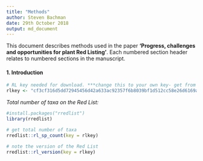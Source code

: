 ```yaml
---
title: "Methods"
author: Steven Bachman
date: 29th October 2018
output: md_document
---
```


This document describes methods used in the paper **'Progress, challenges and opportunities for plant Red Listing'**. Each numbered section header relates to numbered sections in the manuscript.

#### 1. Introduction 

```r
# RL key needed for download. ***change this to your own key- get from iucn.org 
rlkey <- "cf3cf316d5dd72945456d42a633ac92357f6b8039bf1d512cc58e26d6169a8f3"
```

*Total number of taxa on the Red List:*
```r
#install.packages("rredlist")
library(rredlist)

# get total number of taxa
rredlist::rl_sp_count(key = rlkey)

```

```r
# note the version of the Red List
rredlist::rl_version(key = rlkey)

```

